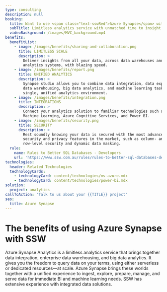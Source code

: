 ```yaml
---
type: consulting
description: null
booking:
  title: Want to use <span class="text-sswRed">Azure Synapse</span> with SSW?
  subTitle: Limitless analytics service with unmatched time to insight
  videoBackground: /images/MVC_background.mp4
benefits:
  benefitList:
    - image: /images/benefits/sharing-and-collaboration.png
      title: LIMITLESS SCALE
      description: >
        Deliver insights from all your data, across data warehouses and big data
        analytics systems, with blazing speed.
    - image: /images/benefits/report.png
      title: UNIFIED ANALYTICS
      description: >
        Synapse studio allows you to combine data integration, data exploration,
        data warehousing, big data analytics, and machine learning tasks in a
        single, unified analytics environment.
    - image: /images/benefits/integration.png
      title: INTEGRATIONS
      description: >
        Connect your analytics solution to familiar technologies such as Azure
        Machine Learning, Azure Cognitive Services, and Power BI.
    - image: /images/benefits/security.png
      title: SECURITY
      description: >
        Rest soundly knowing your data is secured with the most advanced
        security and privacy features in the market, such as column- and
        row-level security and dynamic data masking.
  rule:
    name: Rules to Better SQL Databases - Developers
    url: 'https://www.ssw.com.au/rules/rules-to-better-sql-databases-developers'
technologies:
  header: Related Technologies
  technologyCards:
    - technologyCard: content/technologies/ms-azure.mdx
    - technologyCard: content/technologies/power-bi.mdx
solution:
  project: analytics
callToAction: 'Talk to us about your {{TITLE}} project'
seo:
  title: Azure Synapse
---
```


# The benefits of using **Azure Synapse** with SSW

Azure Synapse Analytics is a limitless analytics service that brings together data integration, enterprise data warehousing, and big data analytics. It gives you the freedom to query data on your terms, using either serverless or dedicated resources—at scale. Azure Synapse brings these worlds together with a unified experience to ingest, explore, prepare, manage, and serve data for immediate BI and machine learning needs. SSW has extensive experience with integrated data solutions.

<VideoEmbed url="https://www.youtube.com/watch?v=dvP0JwchjfI" />
